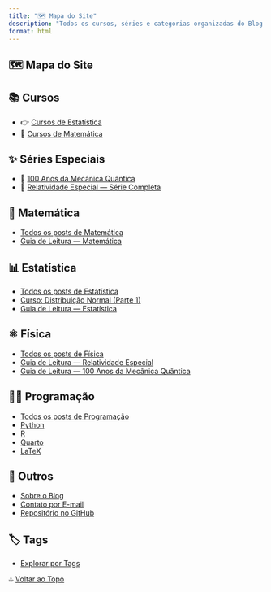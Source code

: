 ```yaml
---
title: "🗺️ Mapa do Site"
description: "Todos os cursos, séries e categorias organizadas do Blog do Marcellini"
format: html
---
```


<div class=invisivel>
# 🗺️ Mapa do Site
</div>

## 📚 Cursos

- 👉 [Cursos de Estatística](posts/cursos/estatistica/)
- 🧮 [Cursos de Matemática](posts/cursos/matematica/)

## ✨ Séries Especiais

- 🔭 [100 Anos da Mecânica Quântica](posts/fisica/guia-100-anos-mecanica-quantica.qmd)
- 🧠 [Relatividade Especial — Série Completa](posts/fisica/guia-relatividade-especial.qmd)

## 🧮 Matemática

- [Todos os posts de Matemática](posts/matematica/)
- [Guia de Leitura — Matemática](posts/matematica/)

## 📊 Estatística

- [Todos os posts de Estatística](posts/estatistica/)
- [Curso: Distribuição Normal (Parte 1)](posts/estatistica/distribuicao-normal.qmd)
- [Guia de Leitura — Estatística](posts/estatistica/guia-estatistica.qmd)

## ⚛️ Física

- [Todos os posts de Física](posts/fisica/)
- [Guia de Leitura — Relatividade Especial](posts/fisica/guia-relatividade-especial.qmd)
- [Guia de Leitura — 100 Anos da Mecânica Quântica](posts/fisica/guia-100-anos-mecanica-quantica.qmd)

## 👨‍💻 Programação

- [Todos os posts de Programação](posts/programacao/)
- [Python](posts/programacao/python/)
- [R](posts/programacao/r/)
- [Quarto](posts/programacao/quarto/)
- [LaTeX](posts/programacao/latex/)

## 📘 Outros

- [Sobre o Blog](posts/pessoal/sobre-o-blog.qmd)
- [Contato por E-mail](mailto:prof.marcellini@gmail.com)
- [Repositório no GitHub](https://github.com/marcellini-celso/blog-marcellini-V2)

## 🏷️ Tags

- [Explorar por Tags](tags.qmd)

🔝 [Voltar ao Topo](guia.qmd)
